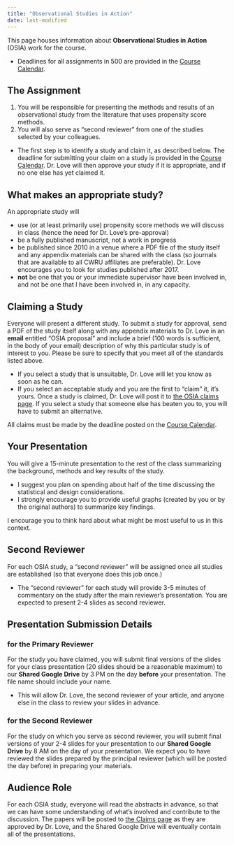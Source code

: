 ```yaml
---
title: "Observational Studies in Action"
date: last-modified
---
```


This page houses information about **Observational Studies in Action** (OSIA) work for the course.

- Deadlines for all assignments in 500 are provided in the [Course Calendar](calendar.qmd).

## The Assignment

1. You will be responsible for presenting the methods and results of an observational study from the literature that uses propensity score methods.
2. You will also serve as "second reviewer" from one of the studies selected by your colleagues.

- The first step is to identify a study and claim it, as described below. The deadline for submitting your claim on a study is provided in the [Course Calendar](calendar.qmd). Dr. Love will then approve your study if it is appropriate, and if no one else has yet claimed it.

## What makes an appropriate study?

An appropriate study will 

- use (or at least primarily use) propensity score methods we will discuss in class (hence the need for Dr. Love's pre-approval)
- be a fully published manuscript, not a work in progress
- be published since 2010 in a venue where a PDF file of the study itself and any appendix materials can be shared with the class (so journals that are available to all CWRU affiliates are preferable). Dr. Love encourages you to look for studies published after 2017.
- **not** be one that you or your immediate supervisor have been involved in, and not be one that I have been involved in, in any capacity.

## Claiming a Study

Everyone will present a different study. To submit a study for approval, send a PDF of the study itself along with any appendix materials to Dr. Love in an **email** entitled "OSIA proposal" and include a brief (100 words is sufficient, in the body of your email) description of why this particular study is of interest to you. Please be sure to specify that you meet all of the standards listed above.

- If you select a study that is unsuitable, Dr. Love will let you know as soon as he can.
- If you select an acceptable study and you are the first to "claim" it, it's yours. Once a study is claimed, Dr. Love will post it to [the OSIA claims page](https://github.com/THOMASELOVE/500-osia-2023/blob/main/claims.md). If you select a study that someone else has beaten you to, you will have to submit an alternative.

All claims must be made by the deadline posted on the [Course Calendar](calendar.qmd).

## Your Presentation

You will give a 15-minute presentation to the rest of the class summarizing the background, methods and key results of the study. 

- I suggest you plan on spending about half of the time discussing the statistical and design considerations.
- I strongly encourage you to provide useful graphs (created by you or by the original authors) to summarize key findings.

I encourage you to think hard about what might be most useful to us in this context. 

## Second Reviewer

For each OSIA study, a "second reviewer" will be assigned once all studies are established (so that everyone does this job once.) 

- The "second reviewer" for each study will provide 3-5 minutes of commentary on the study after the main reviewer's presentation. You are expected to present 2-4 slides as second reviewer. 

## Presentation Submission Details 

### for the Primary Reviewer

For the study you have claimed, you will submit final versions of the slides for your class presentation (20 slides should be a reasonable maximum) to our **Shared Google Drive** by 3 PM on the day **before** your presentation. The file name should include your name.

- This will allow Dr. Love, the second reviewer of your article, and anyone else in the class to review your slides in advance.

### for the Second Reviewer

For the study on which you serve as second reviewer, you will submit final versions of your 2-4 slides for your presentation to our **Shared Google Drive** by 8 AM on the day of your presentation. We expect you to have reviewed the slides prepared by the principal reviewer (which will be posted the day before) in preparing your materials.

## Audience Role

For each OSIA study, everyone will read the abstracts in advance, so that we can have some understanding of what's involved and contribute to the discussion. The papers will be posted to [the Claims page](https://github.com/THOMASELOVE/500-osia-2023/blob/main/claims.md) as they are approved by Dr. Love, and the Shared Google Drive will eventually contain all of the presentations.

